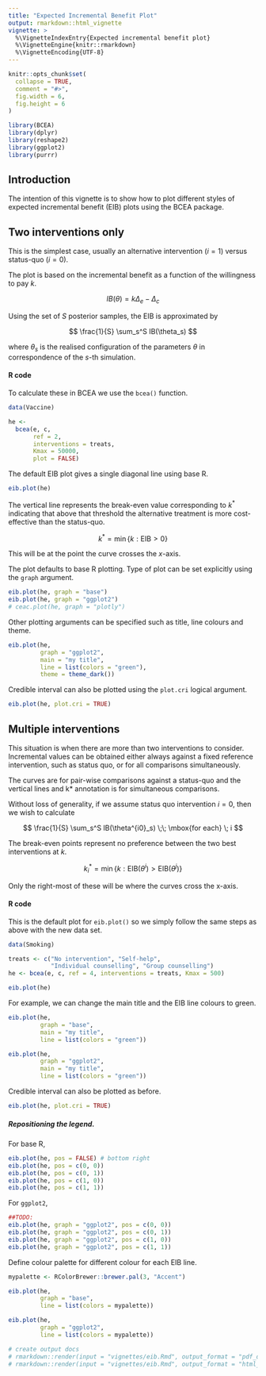 ```yaml
---
title: "Expected Incremental Benefit Plot"
output: rmarkdown::html_vignette
vignette: >
  %\VignetteIndexEntry{Expected incremental benefit plot}
  %\VignetteEngine{knitr::rmarkdown}
  %\VignetteEncoding{UTF-8}
---
```


```r
knitr::opts_chunk$set(
  collapse = TRUE,
  comment = "#>",
  fig.width = 6,
  fig.height = 6
)
```

```r
library(BCEA)
library(dplyr)
library(reshape2)
library(ggplot2)
library(purrr)
```


## Introduction

The intention of this vignette is to show how to plot different styles of expected incremental benefit (EIB) plots using the BCEA package.

## Two interventions only

This is the simplest case, usually an alternative intervention ($i=1$) versus status-quo ($i=0$).

The plot is based on the incremental benefit as a function of the willingness to pay $k$.

$$
IB(\theta) = k \Delta_e - \Delta_c
$$

Using the set of $S$ posterior samples, the EIB is approximated by

$$
\frac{1}{S} \sum_s^S IB(\theta_s)
$$

where $\theta_s$ is the realised configuration of the parameters $\theta$ in correspondence of the $s$-th simulation.


#### R code

To calculate these in BCEA we use the `bcea()` function.

```r
data(Vaccine)

he <-
  bcea(e, c,                  
       ref = 2,                
       interventions = treats, 
       Kmax = 50000,
       plot = FALSE)
```

The default EIB plot gives a single diagonal line using base R.

```r
eib.plot(he)
```

The vertical line represents the break-even value corresponding to $k^*$ indicating that above that threshold the alternative treatment is more cost-effective than the status-quo.

$$
k^* = \min\{ k : \mbox{EIB} > 0 \}
$$

This will be at the point the curve crosses the _x_-axis.

The plot defaults to base R plotting. Type of plot can be set explicitly using the `graph` argument.

```r
eib.plot(he, graph = "base")
eib.plot(he, graph = "ggplot2")
# ceac.plot(he, graph = "plotly")
```

Other plotting arguments can be specified such as title, line colours and theme.

```r
eib.plot(he,
         graph = "ggplot2",
         main = "my title",
         line = list(colors = "green"),
         theme = theme_dark())
```

Credible interval can also be plotted using the `plot.cri` logical argument.

```r
eib.plot(he, plot.cri = TRUE)
```


## Multiple interventions

This situation is when there are more than two interventions to consider.
Incremental values can be obtained either always against a fixed reference intervention, such as status quo, or for all comparisons simultaneously.

The curves are for pair-wise comparisons against a status-quo and the vertical lines and k* annotation is for simultaneous comparisons.

Without loss of generality, if we assume status quo intervention $i=0$, then we wish to calculate

$$
\frac{1}{S} \sum_s^S IB(\theta^{i0}_s) \;\; \mbox{for each} \; i
$$

The break-even points represent no preference between the two best interventions at $k$.

$$
k^*_i = \min\{ k : \mbox{EIB}(\theta^i) > \mbox{EIB}(\theta^j) \}
$$

Only the right-most of these will be where the curves cross the x-axis.

#### R code

This is the default plot for `eib.plot()` so we simply follow the same steps as above with the new data set.

```r
data(Smoking)

treats <- c("No intervention", "Self-help",
            "Individual counselling", "Group counselling")
he <- bcea(e, c, ref = 4, interventions = treats, Kmax = 500)

eib.plot(he)
```

For example, we can change the main title and the EIB line colours to green.

```r
eib.plot(he,
         graph = "base",
         main = "my title",
         line = list(colors = "green"))
```

```r
eib.plot(he,
         graph = "ggplot2",
         main = "my title",
         line = list(colors = "green"))
```

Credible interval can also be plotted as before.

```r
eib.plot(he, plot.cri = TRUE)
```

##### Repositioning the legend.

For base R,

```r
eib.plot(he, pos = FALSE) # bottom right
eib.plot(he, pos = c(0, 0))
eib.plot(he, pos = c(0, 1))
eib.plot(he, pos = c(1, 0))
eib.plot(he, pos = c(1, 1))
```

For `ggplot2`,

```r
##TODO:
eib.plot(he, graph = "ggplot2", pos = c(0, 0))
eib.plot(he, graph = "ggplot2", pos = c(0, 1))
eib.plot(he, graph = "ggplot2", pos = c(1, 0))
eib.plot(he, graph = "ggplot2", pos = c(1, 1))
```

Define colour palette for different colour for each EIB line.

```r
mypalette <- RColorBrewer::brewer.pal(3, "Accent")

eib.plot(he,
         graph = "base",
         line = list(colors = mypalette))

eib.plot(he,
         graph = "ggplot2",
         line = list(colors = mypalette))
```

```r
# create output docs
# rmarkdown::render(input = "vignettes/eib.Rmd", output_format = "pdf_document", output_dir = "vignettes")
# rmarkdown::render(input = "vignettes/eib.Rmd", output_format = "html_document", output_dir = "vignettes")
```
